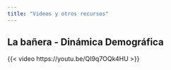 ```yaml
---
title: "Videos y otros recursos"
---
```


## La bañera - Dinámica Demográfica

{{< video https://youtu.be/QI9q7OQk4HU >}}

